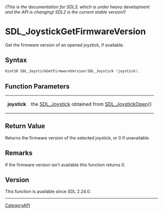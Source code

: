 ====== (This is the documentation for SDL3, which is under heavy development and the API is changing! SDL2 is the current stable version!) ======
= SDL_JoystickGetFirmwareVersion =

Get the firmware version of an opened joystick, if available.

== Syntax ==

<syntaxhighlight lang='c'>
Uint16 SDL_JoystickGetFirmwareVersion(SDL_Joystick *joystick);
</syntaxhighlight>

== Function Parameters ==

{|
|'''joystick'''
|the [[SDL_Joystick]] obtained from [[SDL_JoystickOpen]]()
|}

== Return Value ==

Returns the firmware version of the selected joystick, or 0 if unavailable.

== Remarks ==

If the firmware version isn't available this function returns 0.

== Version ==

This function is available since SDL 2.24.0.

----
[[CategoryAPI]]


